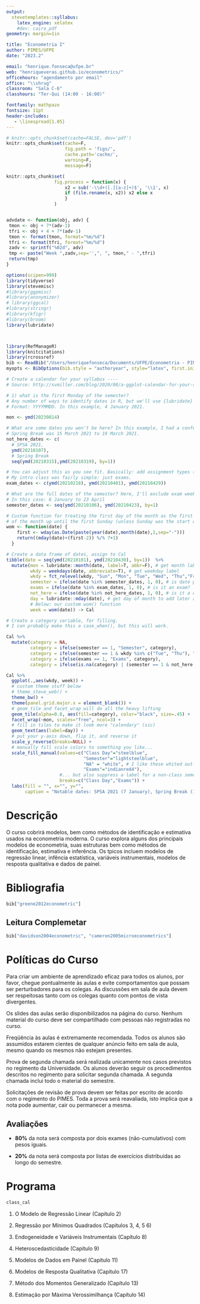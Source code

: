 ```yaml
---
output: 
  stevetemplates::syllabus:
    latex_engine: xelatex
    #dev: cairo_pdf
geometry: margin=1in

title: "Econometria I"
author: PIMES/UFPE
date: "2023.2"

email: "henrique.fonseca@ufpe.br"
web: "henriqueveras.github.io/econometrics/"
officehours: "agendamento por email"
office: "\\shrug"
classroom: "Sala C-6"
classhours: "Ter-Qui (14:00 - 16:00)"

fontfamily: mathpazo
fontsize: 11pt
header-includes:
   - \linespread{1.05}
---
```


<!-- CCCCCCCCnncdxxxxxxx -->

<!-- Fun fact: my cat added this comment as she walked over the keyboard while I was working on this template. -->

<!-- I'm going to keep it going forward. Long live Queen Bea. -->

```r
# knitr::opts_chunk$set(cache=FALSE, dev='pdf')
knitr::opts_chunk$set(cache=F,
                      fig.path = 'figs/',
                      cache.path='cache/',
                      warning=F,
                      message=F)

knitr::opts_chunk$set(
                  fig.process = function(x) {
                      x2 = sub('-\\d+([.][a-z]+)$', '\\1', x)
                      if (file.rename(x, x2)) x2 else x
                      }
                  )


advdate <- function(obj, adv) {
 tmon <- obj + 7*(adv-1)
 tfri <- obj + 4 + 7*(adv-1)
 tmon <- format(tmon, format="%m/%d")
 tfri <- format(tfri, format="%m/%d")
 zadv <- sprintf("%02d", adv)
 tmp <- paste("Week ",zadv,sep='',", ", tmon," - ",tfri)
 return(tmp)
}

options(scipen=999)
library(tidyverse)
library(stevemisc)
#library(ggpmisc)
#library(anonymizer)
# library(ggcal)
#library(stringr)
#library(kfigr)
#library(broom)
library(lubridate)



library(RefManageR)
library(knitcitations)
library(rcrossref)
bib <- ReadBib("/Users/henriquefonseca/Documents/UFPE/Econometria - PIMES/Code Lectures/Syllabus/master.bib")
myopts <- BibOptions(bib.style = "authoryear", style="latex", first.inits=FALSE, max.names = 20)

# Create a calendar for your syllabus ----
# Source: http://svmiller.com/blog/2020/08/a-ggplot-calendar-for-your-semester/

# 1) what is the first Monday of the semester?
# Any number of ways to identify dates in R, but we'll use {lubridate} and the ymd() function here.
# Format: YYYYMMDD. In this example, 4 January 2021.

mon <- ymd(20230814)

# What are some dates you won't be here? In this example, I had a conference on 7 January 2021.
# Spring Break was 15 March 2021 to 19 March 2021.
not_here_dates <- c(
  # SPSA 2021,
  ymd(20210107),
  # Spring Break
  seq(ymd(20210315),ymd(20210319), by=1))

# You can adjust this as you see fit. Basically: add assignment types (e.g. papers, quizzes).
# My intro class was fairly simple: just exams.
exam_dates <- c(ymd(20210218), ymd(20210401), ymd(20210429))

# What are the full dates of the semester? Here, I'll exclude exam week as I like to do.
# In this case: 6 January to 23 April
semester_dates <- seq(ymd(20210106), ymd(20210423), by=1)

# Custom function for treating the first day of the month as the first week 
# of the month up until the first Sunday (unless Sunday was the start of the month)
wom <- function(date) {
    first <- wday(as.Date(paste(year(date),month(date),1,sep="-")))
    return((mday(date)+(first-2)) %/% 7+1)
  }

# Create a data frame of dates, assign to Cal
tibble(date = seq(ymd(20210101), ymd(20210430), by=1))  %>%
  mutate(mon = lubridate::month(date, label=T, abbr=F), # get month label
         wkdy = weekdays(date, abbreviate=T), # get weekday label
         wkdy = fct_relevel(wkdy, "Sun", "Mon", "Tue", "Wed", "Thu","Fri","Sat"), # make sure Sunday comes first
         semester = ifelse(date %in% semester_dates, 1, 0), # is date part of the semester?
         exams = ifelse(date %in% exam_dates, 1, 0), # is it an exam?
         not_here = ifelse(date %in% not_here_dates, 1, 0), # is it a day off?
         day = lubridate::mday(date), # get day of month to add later as a label
         # Below: our custom wom() function
         week = wom(date)) -> Cal

# Create a category variable, for filling.
# I can probably make this a case_when(), but this will work.

Cal %>%
  mutate(category = NA,
         category = ifelse(semester == 1, "Semester", category),
         category = ifelse(semester == 1 & wkdy %in% c("Tue", "Thu"), "Class Day", category),
         category = ifelse(exams == 1, "Exams", category),
         category = ifelse(is.na(category) | (semester == 1 & not_here == 1), "NA", category)) -> Cal 

Cal %>% 
  ggplot(.,aes(wkdy, week)) +
  # custom theme stuff below
  # theme_steve_web() + 
  theme_bw() +
  theme(panel.grid.major.x = element_blank()) +
  # geom_tile and facet_wrap will do all the heavy lifting
  geom_tile(alpha=0.8, aes(fill=category), color="black", size=.45) +
  facet_wrap(~mon, scales="free", ncol=3) +
  # fill in tiles to make it look more "calendary" (sic)
  geom_text(aes(label=day)) +
  # put your y-axis down, flip it, and reverse it
  scale_y_reverse(breaks=NULL) +
  # manually fill scale colors to something you like...
  scale_fill_manual(values=c("Class Day"="steelblue", 
                             "Semester"="lightsteelblue",
                             "NA" = "white", # I like these whited out...
                             "Exams"="indianred4"),
                    #... but also suppress a label for a non-class semester day
                    breaks=c("Class Day","Exams")) +
  labs(fill = "", x="", y="",
       caption = "Notable dates: SPSA 2021 (7 January), Spring Break (15-19 March)")  -> class_cal

```

# Descrição

O curso cobrirá modelos, bem como métodos de identificação e estimativa usados na econometria moderna. O curso explora alguns dos principais modelos de econometria, suas estruturas bem como métodos de identificação, estimativa e inferência. Os tpicos incluem modelos de regressão linear, infência estatística, variáveis instrumentais, modelos de resposta qualitativa e dados de painel.

# Bibliografia

```r
bib["greene2012econometric"]
```

## Leitura Complemetar

```r
bib["davidson2004econometric", "cameron2005microeconometrics"]
```

# Políticas do Curso

Para criar um ambiente de aprendizado eficaz para todos os alunos, por favor, chegue pontualmente às aulas e evite comportamentos que possam ser perturbadores para os colegas. As discussões em sala de aula devem ser respeitosas tanto com os colegas quanto com pontos de vista divergentes.

Os slides das aulas serão disponibilizados na página do curso. Nenhum material do curso deve ser compartilhado com pessoas não registradas no curso.

Freqüência às aulas é extremamente recomendada. Todos os alunos são assumidos estarem cientes de qualquer anúncio feito em sala de aula, mesmo quando os mesmos não estejam presentes.

Prova de segunda chamada será realizada unicamente nos casos previstos no regimento da Universidade. Os alunos deverão seguir os procedimentos descritos no regimento para solicitar segunda chamada. A segunda chamada inclui todo o material do semestre.

Solicitações de revisão de prova devem ser feitas por escrito de acordo com o regimento do PIMES. Toda a prova será reavaliada, isto implica que a nota pode aumentar, cair ou permanecer a mesma.

## Avaliações

-   **80%** da nota será composta por dois exames (não-cumulativos) com pesos iguais.

-   **20%** da nota será composta por listas de exercícios distribuídas ao longo do semestre.

# Programa

```r

class_cal

```

1.    O Modelo de Regressão Linear (Capítulo 2)


2.    Regressão por Mínimos Quadrados (Capítulos 3, 4, 5 6)

3.    Endogeneidade e Variáveis Instrumentais (Capítulo 8)

4.    Heteroscedasticidade (Capítulo 9)

5.    Modelos de Dados em Painel (Capítulo 11)

6.    Modelos de Resposta Qualitativa (Capítulo 17)

7.    Método dos Momentos Generalizado (Capítulo 13)

8.    Estimação por Máxima Verossimilhança (Capítulo 14)
